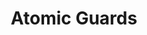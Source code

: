 ﻿---
title: "Atomic Guards"
hide_table_of_contents: true
sidebar_label: Atomic Guards
sidebar_position: 11
---




<LanguageSwitcher supportedLanguages={supportedLanguages} />

<LanguageContent language="csharp">
   <AtomicGuardsCsharp />
</LanguageContent>

<LanguageContent language="python">
   <AtomicGuardsPython />
</LanguageContent>

<LanguageContent language="php">
   <AtomicGuardsPhp />
</LanguageContent>

<LanguageContent language="nodejs">
   <AtomicGuardsNodejs />
</LanguageContent>


<!---
### Session
- [Cluster-Wide Session](../client-api/session/cluster-transaction/overview)

### Server
- [Cluster-Wide Transactions](../server/clustering/cluster-transactions)

### Compare Exchange
- [Overview](../compare-exchange/overview)
- [Create compare-exchange item](../compare-exchange/create-cmpxchg-items)
-->
